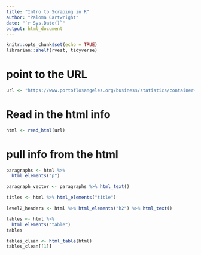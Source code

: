 ```yaml
---
title: "Intro to Scraping in R"
author: "Paloma Cartwright"
date: "`r Sys.Date()`"
output: html_document
---
```


```r
knitr::opts_chunk$set(echo = TRUE)
librarian::shelf(rvest, tidyverse)
```


# point to the URL

```r
url <- "https://www.portoflosangeles.org/business/statistics/container-statistics/historical-teu-statistics-2021"
```

# Read in the html info 

```r
html <- read_html(url)
```

# pull info from the html 

```r

paragraphs <- html %>% 
  html_elements("p")

paragraph_vector <- paragraphs %>% html_text()

titles <- html %>% html_elements("title")

level2_headers <- html %>% html_elements("h2") %>% html_text()

tables <- html %>% 
  html_elements("table")
tables

tables_clean <- html_table(html)
tables_clean[[1]]

```

